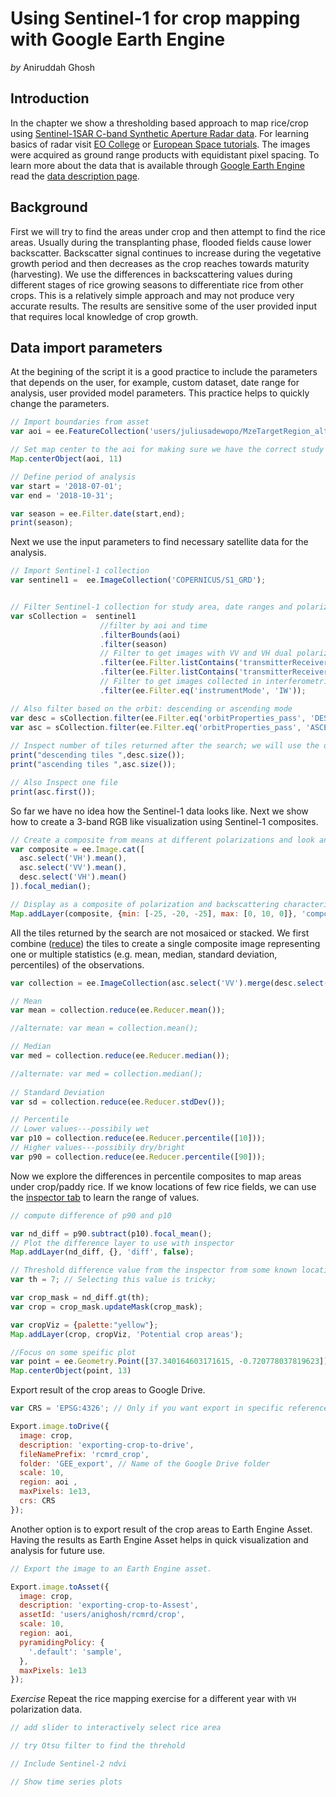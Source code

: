 # Using Sentinel-1 for crop mapping with Google Earth Engine

*by* Aniruddah Ghosh

## Introduction


In the chapter we show a thresholding based approach to map rice/crop using 
[Sentinel-1SAR C-band Synthetic Aperture Radar data](https://sentinel.esa.int/web/sentinel/user-guides/sentinel-1-sar/). 
For learning basics of radar visit [EO College](https://eo-college.org/resources/basics-of-sar/) or 
[European Space tutorials](https://sentinel.esa.int/web/sentinel/toolboxes/sentinel-1/tutorials). 
The images were acquired as ground range products with equidistant pixel spacing. To learn more about the data that is available through [Google Earth Engine](https://developers.google.com/earth-engine/) read the [data description page](https://developers.google.com/earth-engine/datasets/catalog/COPERNICUS_S1_GRD).

## Background

First we will try to find the areas under crop and then attempt to find the rice areas. Usually during the transplanting phase, flooded fields cause lower backscatter. Backscatter signal continues to increase during the vegetative growth period and then decreases as the crop reaches towards maturity (harvesting). We use the differences in backscattering values during different stages of rice growing seasons to differentiate rice from other crops. This is a relatively simple approach and may not produce very accurate results. The results are sensitive some of the user provided input that requires local knowledge of crop growth.

## Data import parameters

At the begining of the script it is a good practice to include the parameters that depends on the user, for example, custom dataset, date range for analysis, user provided model parameters. This practice helps to quickly change the parameters.  


```js
// Import boundaries from asset
var aoi = ee.FeatureCollection('users/juliusadewopo/MzeTargetRegion_alt_dslv2'); 

// Set map center to the aoi for making sure we have the correct study area
Map.centerObject(aoi, 11)     

// Define period of analysis
var start = '2018-07-01';
var end = '2018-10-31';          

var season = ee.Filter.date(start,end);
print(season);
```

Next we use the input parameters to find necessary satellite data for the analysis.

```js
// Import Sentinel-1 collection
var sentinel1 =  ee.ImageCollection('COPERNICUS/S1_GRD');               


// Filter Sentinel-1 collection for study area, date ranges and polarization components
var sCollection =  sentinel1
                    //filter by aoi and time
                    .filterBounds(aoi)
                    .filter(season)
                    // Filter to get images with VV and VH dual polarization
                    .filter(ee.Filter.listContains('transmitterReceiverPolarisation', 'VV'))
                    .filter(ee.Filter.listContains('transmitterReceiverPolarisation', 'VH'))
                    // Filter to get images collected in interferometric wide swath mode.
                    .filter(ee.Filter.eq('instrumentMode', 'IW'));              

// Also filter based on the orbit: descending or ascending mode 
var desc = sCollection.filter(ee.Filter.eq('orbitProperties_pass', 'DESCENDING'));
var asc = sCollection.filter(ee.Filter.eq('orbitProperties_pass', 'ASCENDING'));              
                    
// Inspect number of tiles returned after the search; we will use the one with more tiles
print("descending tiles ",desc.size());
print("ascending tiles ",asc.size());

// Also Inspect one file
print(asc.first());
```

So far we have no idea how the Sentinel-1 data looks like. Next we show how to create a 3-band RGB like visualization using Sentinel-1 composites.

```js
// Create a composite from means at different polarizations and look angles.
var composite = ee.Image.cat([
  asc.select('VH').mean(),
  asc.select('VV').mean(),
  desc.select('VH').mean()
]).focal_median();

// Display as a composite of polarization and backscattering characteristics.
Map.addLayer(composite, {min: [-25, -20, -25], max: [0, 10, 0]}, 'composite');
```

All the tiles returned by the search are not mosaiced or stacked. We first combine ([reduce](https://developers.google.com/earth-engine/ic_reducing)) the tiles to create a single composite image representing one or multiple statistics (e.g. mean, median, standard deviation, percentiles) of the observations. 

```js

var collection = ee.ImageCollection(asc.select('VV').merge(desc.select('VV')))

// Mean
var mean = collection.reduce(ee.Reducer.mean());

//alternate: var mean = collection.mean();

// Median
var med = collection.reduce(ee.Reducer.median());

//alternate: var med = collection.median();
  
// Standard Deviation
var sd = collection.reduce(ee.Reducer.stdDev());

// Percentile
// Lower values---possibily wet
var p10 = collection.reduce(ee.Reducer.percentile([10]));
// Higher values---possibily dry/bright
var p90 = collection.reduce(ee.Reducer.percentile([90]));

```
Now we explore the differences in percentile composites to map areas under crop/paddy rice. If we know locations of few rice fields, we can use the [inspector tab](https://developers.google.com/earth-engine/playground#inspector-tab) to learn the range of values.  

```js
// compute difference of p90 and p10

var nd_diff = p90.subtract(p10).focal_mean();
// Plot the difference layer to use with inspector
Map.addLayer(nd_diff, {}, 'diff', false);

// Threshold difference value from the inspector from some known location
var th = 7; // Selecting this value is tricky; 

var crop_mask = nd_diff.gt(th); 
var crop = crop_mask.updateMask(crop_mask);

var cropViz = {palette:"yellow"};
Map.addLayer(crop, cropViz, 'Potential crop areas');

//Focus on some speific plot
var point = ee.Geometry.Point([37.340164603171615, -0.720778037819623]);
Map.centerObject(point, 13)

```

Export result of the crop areas to Google Drive.

```js

var CRS = 'EPSG:4326'; // Only if you want export in specific reference system

Export.image.toDrive({
  image: crop,
  description: 'exporting-crop-to-drive',
  fileNamePrefix: 'rcmrd_crop', 
  folder: 'GEE_export', // Name of the Google Drive folder
  scale: 10,
  region: aoi ,
  maxPixels: 1e13,
  crs: CRS
});

```

Another option is to export result of the crop areas to Earth Engine Asset. Having the results as Earth Engine Asset helps in quick visualization and analysis for future use.

```js

// Export the image to an Earth Engine asset.

Export.image.toAsset({
  image: crop,
  description: 'exporting-crop-to-Assest',
  assetId: 'users/anighosh/rcmrd/crop',
  scale: 10,
  region: aoi,
  pyramidingPolicy: {
    '.default': 'sample',
  },
  maxPixels: 1e13
});


```


*Exercise* Repeat the rice mapping exercise for a different year with `VH` polarization data.

```js
// add slider to interactively select rice area

// try Otsu filter to find the threhold

// Include Sentinel-2 ndvi

// Show time series plots

```
